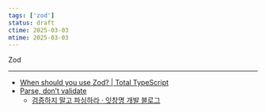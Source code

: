 ```yaml
---
tags: ['zod']
status: draft
ctime: 2025-03-03
mtime: 2025-03-03
---
```



<QuoteLink url="https://zod.dev/">Zod</QuoteLink>

---

- [When should you use Zod? | Total TypeScript](https://www.totaltypescript.com/when-should-you-use-zod)
- [Parse, don’t validate](https://lexi-lambda.github.io/blog/2019/11/05/parse-don-t-validate/)
  - [검증하지 말고 파싱하라 · 잇창명 개발 블로그](https://eatchangmyeong.github.io/2022/12/04/parse-don-t-validate.html)
